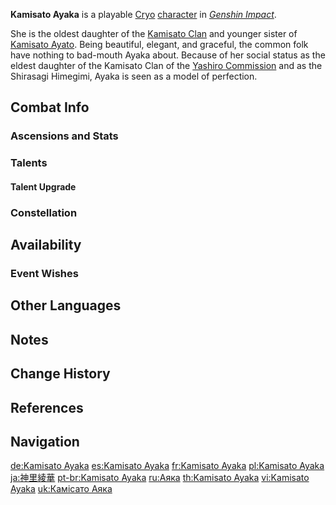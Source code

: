{{CharacterTabs}}
{{Character Infobox
|image            = <gallery hideaddbuton="true">
Character Kamisato Ayaka Card.png|Card
Character Kamisato Ayaka Full Wish.png|Wish
Character Kamisato Ayaka Game.png|In Game
</gallery>

|type             = Playable <!--Playable Character Information-->
|weapon           = Sword
|rarity           = 5
|element          = Cryo

|name             = Kamisato Ayaka <!--Character Information-->
|birthday         = September 28th
|constellation    = Grus Nivis
|region           = Inazuma
|affiliation      = Yashiro Commission
|affiliation2     = Kamisato Clan
|dish             = "Snow on the Hearth"
|obtain           = Character Event Wishes
|event_name       = The Heron's Court
|releaseDate      = 2021-07-21

|title            = Frostflake Heron <!--Titles-->
|title2           = Daughter of the Yashiro Commission's Kamisato Clan

|voiceEN          = {{w|Erica Mendez}}<ref>HoYoLAB: [https://www.hoyolab.com/article_pre/2668 "Master of Inazuma Kamisato Art Tachi Jutsu &mdash; Kamisato Ayaka, present!"]</ref> <!--Voice Actors-->
|voiceCN          = [https://zh.moegirl.org.cn/小N Xiao N ({{Lang|mini=1|zh=小N}})]<ref>Bilibili: [https://www.bilibili.com/read/cv5776218 CN VA Self Announcement]</ref>
|voiceJP          = {{w|Saori Hayami|Hayami Saori ({{Lang|mini=1|ja=早見沙織}})}}<ref name="AyakaVA">YouTube: [https://youtu.be/kuLkPigM8Mg&t=106s JP VA Announcement]</ref>
|voiceKR          = {{w|ko:이유리_(성우)|Lee Yu-ri ({{Lang|mini=1|ko=이유리}})}}<ref>Twitter: [https://twitter.com/genshinimpactkr/status/1417726034149969925 KR VA Announcement]</ref>

|ancestry         = Kamisato Clan
|father           = Unnamed
|fatherNote       = Deceased
|mother           = Kamisato Kayo
|motherNote       = Deceased
|sibling          = Kamisato Ayato
|siblingNote      = Older brother
}}
'''Kamisato Ayaka''' {{Lang|ja={{Rubi|神|かみ|里|さと|綾|あや|華|か}}}}{{Name order|Japanese}} is a playable [[Cryo]] [[character]] in ''[[Genshin Impact]]''.

She is the oldest daughter of the [[Kamisato Clan]] and younger sister of [[Kamisato Ayato]]. Being beautiful, elegant, and graceful, the common folk have nothing to bad-mouth Ayaka about. Because of her social status as the eldest daughter of the Kamisato Clan of the [[Yashiro Commission]] and as the Shirasagi Himegimi, Ayaka is seen as a model of perfection.

==Combat Info==
===Ascensions and Stats===
{{Character Ascensions and Stats}}

===Talents===
{{Talent Table}}

====Talent Upgrade====
{{Talent Upgrade}}

===Constellation===
{{Constellation Table}}

==Availability==
===Event Wishes===
{{Featured}}

==Other Languages==
{{Other Languages|default_hidden = 1
|en      = Kamisato Ayaka
|zhs     = 神里绫华
|zhs_rm  = Shénlǐ Línghuá
|zht     = 神里綾華
|zht_rm  = Shénlǐ Línghuá
|ja      = {{Rubi|神|かみ|里|さと|綾|あや|華|か}}
|ja_rm   = Kamisato Ayaka
|ko      = 카미사토 아야카
|ko_rm   = Kamisato Ayaka
|es      = Kamisato Ayaka
|fr      = Kamisato Ayaka
|ru      = Аяка
|th      = Kamisato Ayaka
|vi      = Kamisato Ayaka
|de      = Kamisato Ayaka
|id      = Kamisato Ayaka
|pt      = Kamisato Ayaka
}}

==Notes==
{{Reflist|group=Note}}

==Change History==
{{Change History|2.0}}

==References==
{{Reflist}}

==Navigation==
{{Character Navbox}}

[[de:Kamisato Ayaka]]
[[es:Kamisato Ayaka]]
[[fr:Kamisato Ayaka]]
[[pl:Kamisato Ayaka]]
[[ja:神里綾華]]
[[pt-br:Kamisato Ayaka]]
[[ru:Аяка]]
[[th:Kamisato Ayaka]]
[[vi:Kamisato Ayaka]]
[[uk:Камісато Аяка]]